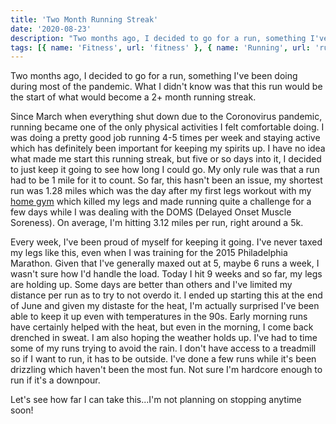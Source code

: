 ```yaml
---
title: 'Two Month Running Streak'
date: '2020-08-23'
description: "Two months ago, I decided to go for a run, something I've been doing during most of the pandemic. What I didn't know was that this run would be the start of what would become a 2+ month running streak."
tags: [{ name: 'Fitness', url: 'fitness' }, { name: 'Running', url: 'running' }]
---
```


Two months ago, I decided to go for a run, something I've been doing during most of the pandemic. What I didn't know was that this run would be the start of what would become a 2+ month running streak.

Since March when everything shut down due to the Coronovirus pandemic, running became one of the only physical activities I felt comfortable doing. I was doing a pretty good job running 4-5 times per week and staying active which has definitely been important for keeping my spirits up. I have no idea what made me start this running streak, but five or so days into it, I decided to just keep it going to see how long I could go. My only rule was that a run had to be 1 mile for it to count. So far, this hasn't been an issue, my shortest run was 1.28 miles which was the day after my first legs workout with my [home gym](https://kpwags.com/2020/08/04/so-i-finally-built-a-home-gym.html) which killed my legs and made running quite a challenge for a few days while I was dealing with the DOMS (Delayed Onset Muscle Soreness). On average, I'm hitting 3.12 miles per run, right around a 5k.

Every week, I've been proud of myself for keeping it going. I've never taxed my legs like this, even when I was training for the 2015 Philadelphia Marathon. Given that I've generally maxed out at 5, maybe 6 runs a week, I wasn't sure how I'd handle the load. Today I hit 9 weeks and so far, my legs are holding up. Some days are better than others and I've limited my distance per run as to try to not overdo it. I ended up starting this at the end of June and given my distaste for the heat, I'm actually surprised I've been able to keep it up even with temperatures in the 90s. Early morning runs have certainly helped with the heat, but even in the morning, I come back drenched in sweat. I am also hoping the weather holds up. I've had to time some of my runs trying to avoid the rain. I don't have access to a treadmill so if I want to run, it has to be outside. I've done a few runs while it's been drizzling which haven't been the most fun. Not sure I'm hardcore enough to run if it's a downpour.

Let's see how far I can take this...I'm not planning on stopping anytime soon!

